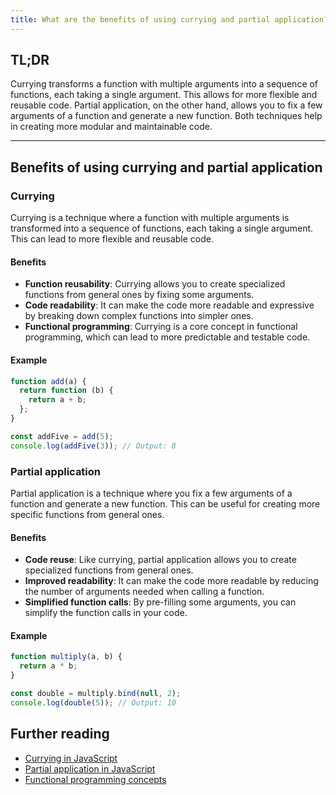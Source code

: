 ```yaml
---
title: What are the benefits of using currying and partial application?
---
```


## TL;DR

Currying transforms a function with multiple arguments into a sequence of functions, each taking a single argument. This allows for more flexible and reusable code. Partial application, on the other hand, allows you to fix a few arguments of a function and generate a new function. Both techniques help in creating more modular and maintainable code.

---

## Benefits of using currying and partial application

### Currying

Currying is a technique where a function with multiple arguments is transformed into a sequence of functions, each taking a single argument. This can lead to more flexible and reusable code.

#### Benefits

- **Function reusability**: Currying allows you to create specialized functions from general ones by fixing some arguments.
- **Code readability**: It can make the code more readable and expressive by breaking down complex functions into simpler ones.
- **Functional programming**: Currying is a core concept in functional programming, which can lead to more predictable and testable code.

#### Example

```js
function add(a) {
  return function (b) {
    return a + b;
  };
}

const addFive = add(5);
console.log(addFive(3)); // Output: 8
```

### Partial application

Partial application is a technique where you fix a few arguments of a function and generate a new function. This can be useful for creating more specific functions from general ones.

#### Benefits

- **Code reuse**: Like currying, partial application allows you to create specialized functions from general ones.
- **Improved readability**: It can make the code more readable by reducing the number of arguments needed when calling a function.
- **Simplified function calls**: By pre-filling some arguments, you can simplify the function calls in your code.

#### Example

```js
function multiply(a, b) {
  return a * b;
}

const double = multiply.bind(null, 2);
console.log(double(5)); // Output: 10
```

## Further reading

- [Currying in JavaScript](https://javascript.info/currying-partials)
- [Partial application in JavaScript](https://medium.com/javascript-scene/curry-and-function-composition-2c208d774983)
- [Functional programming concepts](https://www.freecodecamp.org/news/functional-programming-in-js-with-practical-examples-part-1-87c2b0dbc276/)
